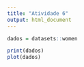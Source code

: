 ---
title: "Atividade 6"
output: html_document
---

```{r grafico, echo=TRUE}
dados = datasets::women

print(dados)
plot(dados)
```